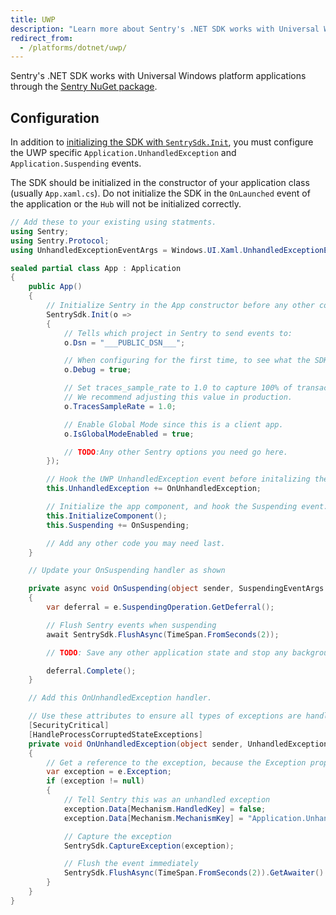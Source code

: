```yaml
---
title: UWP
description: "Learn more about Sentry's .NET SDK works with Universal Windows platform (UWP) applications."
redirect_from:
  - /platforms/dotnet/uwp/
---
```


Sentry's .NET SDK works with Universal Windows platform applications through the [Sentry NuGet package](https://www.nuget.org/packages/Sentry).

## Configuration

In addition to [initializing the SDK with `SentrySdk.Init`](/platforms/dotnet/), you must configure the UWP specific `Application.UnhandledException` and `Application.Suspending` events.

<Note>

The SDK should be initialized in the constructor of your application class (usually `App.xaml.cs`). Do not initialize the SDK in the `OnLaunched` event of the application or the `Hub` will not be initialized correctly.

</Note>

```csharp
// Add these to your existing using statments.
using Sentry;
using Sentry.Protocol;
using UnhandledExceptionEventArgs = Windows.UI.Xaml.UnhandledExceptionEventArgs;

sealed partial class App : Application
{
    public App()
    {
        // Initialize Sentry in the App constructor before any other code, to ensure you capture all possible exceptions.
        SentrySdk.Init(o =>
        {
            // Tells which project in Sentry to send events to:
            o.Dsn = "___PUBLIC_DSN___";

            // When configuring for the first time, to see what the SDK is doing:
            o.Debug = true;

            // Set traces_sample_rate to 1.0 to capture 100% of transactions for performance monitoring.
            // We recommend adjusting this value in production.
            o.TracesSampleRate = 1.0;

            // Enable Global Mode since this is a client app.
            o.IsGlobalModeEnabled = true;

            // TODO:Any other Sentry options you need go here.
        });

        // Hook the UWP UnhandledException event before initalizing the app component.
        this.UnhandledException += OnUnhandledException;

        // Initialize the app component, and hook the Suspending event.
        this.InitializeComponent();
        this.Suspending += OnSuspending;

        // Add any other code you may need last.
    }

    // Update your OnSuspending handler as shown

    private async void OnSuspending(object sender, SuspendingEventArgs e)
    {
        var deferral = e.SuspendingOperation.GetDeferral();

        // Flush Sentry events when suspending
        await SentrySdk.FlushAsync(TimeSpan.FromSeconds(2));

        // TODO: Save any other application state and stop any background activity.

        deferral.Complete();
    }

    // Add this OnUnhandledException handler.

    // Use these attributes to ensure all types of exceptions are handled.
    [SecurityCritical]
    [HandleProcessCorruptedStateExceptions]
    private void OnUnhandledException(object sender, UnhandledExceptionEventArgs e)
    {
        // Get a reference to the exception, because the Exception property is cleared when accessed.
        var exception = e.Exception;
        if (exception != null)
        {
            // Tell Sentry this was an unhandled exception
            exception.Data[Mechanism.HandledKey] = false;
            exception.Data[Mechanism.MechanismKey] = "Application.UnhandledException";

            // Capture the exception
            SentrySdk.CaptureException(exception);

            // Flush the event immediately
            SentrySdk.FlushAsync(TimeSpan.FromSeconds(2)).GetAwaiter().GetResult();
        }
    }
}
```

<PlatformContent includePath="getting-started-confignote" />

